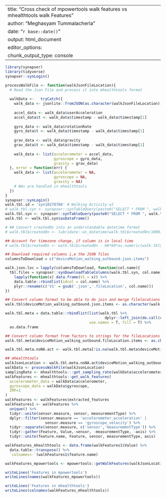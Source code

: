 
---
title: "Cross check of mpowertools walk features vs mhealthtools walk Features"
author: "Meghasyam Tummalacherla"
date: "`r base::date()`"
output: html_document
editor_options: 
chunk_output_type: console
---
```r
library(synapser)
library(tidyverse)
synapser::synLogin()
```

```r
processWalkFile <- function(walkJsonFileLocation){
  # Read the Json File and process it into mhealthtools format
  
  walkData <-   tryCatch({
    walk_data <- jsonlite::fromJSON(as.character(walkJsonFileLocation))
    
    accel_data <- walk_data$userAcceleration
    accel_data$t <- walk_data$timestamp - walk_data$timestamp[1]
    
    gyro_data <- walk_data$rotationRate
    gyro_data$t <- walk_data$timestamp - walk_data$timestamp[1]
    
    grav_data <- walk_data$gravity
    grav_data$t <- walk_data$timestamp - walk_data$timestamp[1]
    
    walk_data <- list(accelerometer = accel_data,
                      gyroscope = gyro_data,
                      gravity = grav_data)
  }, error = function(err) {
    walk_data <- list(accelerometer = NA,
                      gyroscope = NA,
                      gravity = NA)
    # NAs are handled in mhealthtools
  })
}
synapser::synLogin()
walk.tbl.id = 'syn10278766' # Walking Activity-v2
# walk.tbl.syn <- synapser::synTableQuery(paste0("SELECT * FROM ", walk.tbl.id, " WHERE healthCode = 'adeca5c5-856d-49e8-b3d9-3402b961c05d'"))
walk.tbl.syn <- synapser::synTableQuery(paste0("SELECT * FROM ", walk.tbl.id, " LIMIT 5"))
walk.tbl <- walk.tbl.syn$asDataFrame()

# ## Convert createdOn into an understandable datetime format
# walk.tbl$createdOn <- lubridate::as_datetime(walk.tbl$createdOn/1000)

## Account for timezone change, if column is in local time
# walk.tbl$createdOn <- walk.tbl$createdOn - 60*60*as.numeric(walk.tbl$createdOnTimeZone)/100

## Download required columns i,e the JSON files
columnsToDownload = c("deviceMotion_walking_outbound.json.items") 

walk.json.loc = lapply(columnsToDownload, function(col.name){
  tbl.files = synapser::synDownloadTableColumns(walk.tbl.syn, col.name) %>%
    lapply(function(x) data.frame(V1 = x)) %>% 
    data.table::rbindlist(idcol = col.name) %>% 
    plyr::rename(c('V1' = gsub('.json','.fileLocation', col.name)))
})

## Convert column format to be able to do join and merge filelocations
walk.tbl$deviceMotion_walking_outbound.json.items <- as.character(walk.tbl$deviceMotion_walking_outbound.json.items)

walk.tbl.meta = data.table::rbindlist(list(walk.tbl %>%
                                             dplyr::left_join(do.call(cbind, walk.json.loc))),
                                      use.names = T, fill = T) %>%
  as.data.frame

## Convert column format from factors to strings for the fileLocations
walk.tbl.meta$deviceMotion_walking_outbound.fileLocation.items <- as.character(walk.tbl.meta$deviceMotion_walking_outbound.fileLocation.items)

walk.tbl.meta.noNA.act <- walk.tbl.meta[!is.na(walk.tbl.meta$deviceMotion_walking_outbound.fileLocation.items),]
```

```r

## mhealthtools
walkJsonLocation <- walk.tbl.meta.noNA.act$deviceMotion_walking_outbound.fileLocation.items[1]
walkData <- processWalkFile(walkJsonLocation)
samplingRate <- mhealthtools:::get_sampling_rate(walkData$accelerometer)
walkFeatures <- mhealthtools::get_walk_features(
  accelerometer_data = walkData$accelerometer,
  gyroscope_data = walkData$gyroscope,
  IMF=1
) 
walkFeatures <- walkFeatures$extracted_features
walkFeatures1 <- walkFeatures %>% 
  unique() %>%
  tidyr::unite(sensor.measure, sensor, measurementType) %>% 
  dplyr::filter(sensor.measure == 'accelerometer_acceleration' | 
                  sensor.measure == 'gyroscope_velocity') %>% 
  tidyr::separate(sensor.measure, c('sensor','measurementType')) %>% 
  tidyr::gather(Feature, Value,-sensor, -measurementType, -axis) %>% 
  tidyr::unite(feature.name, Feature, sensor, measurementType, axis) 

walkFeatures_mhealthtools <- data.frame(walkFeatures1$Value) %>% 
  data.table::transpose() %>% 
  `colnames<-`(walkFeatures1$feature.name)

walkFeatures_mpowertools <- mpowertools::getWalkFeatures(walkJsonLocation) 
```

```r
writeLines('Features in mpowertools')
writeLines(names(walkFeatures_mpowertools))

writeLines('Features in mhealthtools')
writeLines(colnames(walkFeatures_mhealthtools))
```